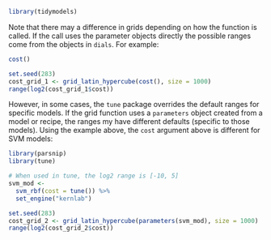 ```r
library(tidymodels)
```

Note that there may a difference in grids depending on how the function is called. If the call uses the parameter objects directly the possible ranges come from the objects in `dials`. For example: 

```r
cost()

set.seed(283)
cost_grid_1 <- grid_latin_hypercube(cost(), size = 1000)
range(log2(cost_grid_1$cost))
```

However, in some cases, the `tune` package overrides the default ranges for specific models. If the grid function uses a `parameters` object created from a model or recipe, the ranges my have different defaults (specific to those models). Using the example above, the `cost` argument above is different for SVM models: 
  
```r
library(parsnip)
library(tune)

# When used in tune, the log2 range is [-10, 5]
svm_mod <-
  svm_rbf(cost = tune()) %>%
  set_engine("kernlab")

set.seed(283)
cost_grid_2 <- grid_latin_hypercube(parameters(svm_mod), size = 1000)
range(log2(cost_grid_2$cost))
```
